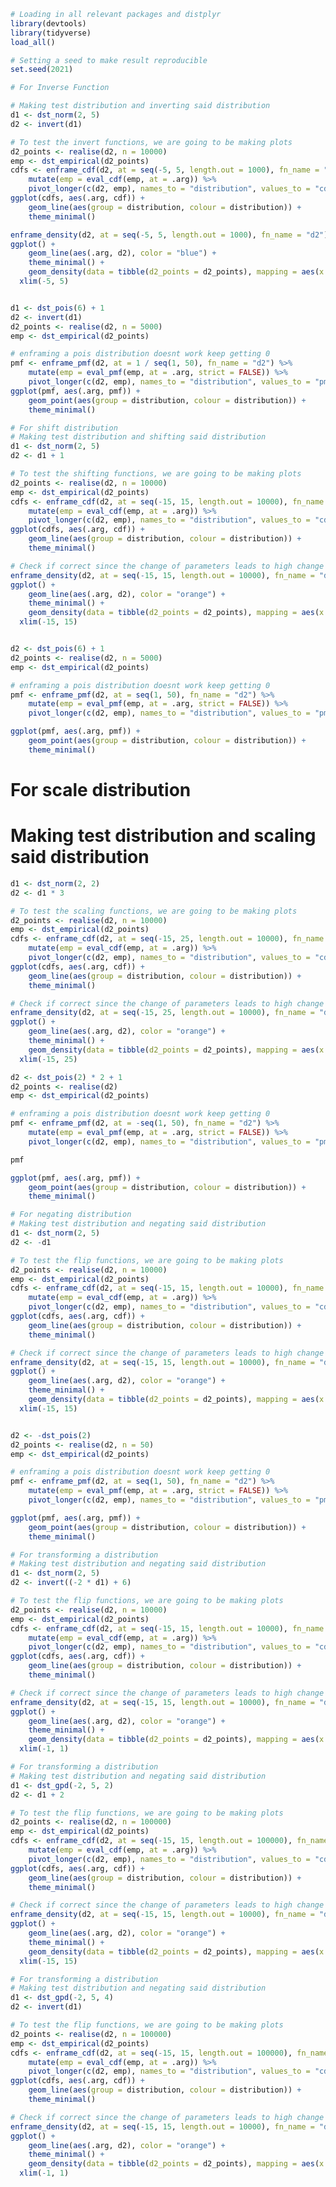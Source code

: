 ```r
# Loading in all relevant packages and distplyr
library(devtools)
library(tidyverse)
load_all()

# Setting a seed to make result reproducible
set.seed(2021)
```

```r
# For Inverse Function

# Making test distribution and inverting said distribution
d1 <- dst_norm(2, 5)
d2 <- invert(d1)

# To test the invert functions, we are going to be making plots
d2_points <- realise(d2, n = 10000)
emp <- dst_empirical(d2_points)
cdfs <- enframe_cdf(d2, at = seq(-5, 5, length.out = 1000), fn_name = "d2") %>%
    mutate(emp = eval_cdf(emp, at = .arg)) %>%
    pivot_longer(c(d2, emp), names_to = "distribution", values_to = "cdf")
ggplot(cdfs, aes(.arg, cdf)) +
    geom_line(aes(group = distribution, colour = distribution)) +
    theme_minimal()

enframe_density(d2, at = seq(-5, 5, length.out = 1000), fn_name = "d2") %>%
ggplot() +
    geom_line(aes(.arg, d2), color = "blue") +
    theme_minimal() +
    geom_density(data = tibble(d2_points = d2_points), mapping = aes(x = d2_points), color = "orange") +
  xlim(-5, 5)


d1 <- dst_pois(6) + 1
d2 <- invert(d1)
d2_points <- realise(d2, n = 5000)
emp <- dst_empirical(d2_points)

# enframing a pois distribution doesnt work keep getting 0
pmf <- enframe_pmf(d2, at = 1 / seq(1, 50), fn_name = "d2") %>%
    mutate(emp = eval_pmf(emp, at = .arg, strict = FALSE)) %>%
    pivot_longer(c(d2, emp), names_to = "distribution", values_to = "pmf")
ggplot(pmf, aes(.arg, pmf)) +
    geom_point(aes(group = distribution, colour = distribution)) +
    theme_minimal()

```

```r
# For shift distribution
# Making test distribution and shifting said distribution
d1 <- dst_norm(2, 5)
d2 <- d1 + 1

# To test the shifting functions, we are going to be making plots
d2_points <- realise(d2, n = 10000)
emp <- dst_empirical(d2_points)
cdfs <- enframe_cdf(d2, at = seq(-15, 15, length.out = 10000), fn_name = "d2") %>%
    mutate(emp = eval_cdf(emp, at = .arg)) %>%
    pivot_longer(c(d2, emp), names_to = "distribution", values_to = "cdf")
ggplot(cdfs, aes(.arg, cdf)) +
    geom_line(aes(group = distribution, colour = distribution)) +
    theme_minimal()

# Check if correct since the change of parameters leads to high change in shape
enframe_density(d2, at = seq(-15, 15, length.out = 10000), fn_name = "d2") %>%
ggplot() +
    geom_line(aes(.arg, d2), color = "orange") +
    theme_minimal() +
    geom_density(data = tibble(d2_points = d2_points), mapping = aes(x = d2_points), color = "blue") +
  xlim(-15, 15)


d2 <- dst_pois(6) + 1
d2_points <- realise(d2, n = 5000)
emp <- dst_empirical(d2_points)

# enframing a pois distribution doesnt work keep getting 0
pmf <- enframe_pmf(d2, at = seq(1, 50), fn_name = "d2") %>%
    mutate(emp = eval_pmf(emp, at = .arg, strict = FALSE)) %>%
    pivot_longer(c(d2, emp), names_to = "distribution", values_to = "pmf")

ggplot(pmf, aes(.arg, pmf)) +
    geom_point(aes(group = distribution, colour = distribution)) +
    theme_minimal()
```

# For scale distribution

# Making test distribution and scaling said distribution

```r
d1 <- dst_norm(2, 2)
d2 <- d1 * 3

# To test the scaling functions, we are going to be making plots
d2_points <- realise(d2, n = 10000)
emp <- dst_empirical(d2_points)
cdfs <- enframe_cdf(d2, at = seq(-15, 25, length.out = 10000), fn_name = "d2") %>%
    mutate(emp = eval_cdf(emp, at = .arg)) %>%
    pivot_longer(c(d2, emp), names_to = "distribution", values_to = "cdf")
ggplot(cdfs, aes(.arg, cdf)) +
    geom_line(aes(group = distribution, colour = distribution)) +
    theme_minimal()

# Check if correct since the change of parameters leads to high change in shape
enframe_density(d2, at = seq(-15, 25, length.out = 10000), fn_name = "d2") %>%
ggplot() +
    geom_line(aes(.arg, d2), color = "orange") +
    theme_minimal() +
    geom_density(data = tibble(d2_points = d2_points), mapping = aes(x = d2_points), color = "blue") +
  xlim(-15, 25)

d2 <- dst_pois(2) * 2 + 1
d2_points <- realise(d2)
emp <- dst_empirical(d2_points)

# enframing a pois distribution doesnt work keep getting 0
pmf <- enframe_pmf(d2, at = -seq(1, 50), fn_name = "d2") %>%
    mutate(emp = eval_pmf(emp, at = .arg, strict = FALSE)) %>%
    pivot_longer(c(d2, emp), names_to = "distribution", values_to = "pmf")

pmf

ggplot(pmf, aes(.arg, pmf)) +
    geom_point(aes(group = distribution, colour = distribution)) +
    theme_minimal()
```

```r
# For negating distribution
# Making test distribution and negating said distribution
d1 <- dst_norm(2, 5)
d2 <- -d1

# To test the flip functions, we are going to be making plots
d2_points <- realise(d2, n = 10000)
emp <- dst_empirical(d2_points)
cdfs <- enframe_cdf(d2, at = seq(-15, 15, length.out = 10000), fn_name = "d2") %>%
    mutate(emp = eval_cdf(emp, at = .arg)) %>%
    pivot_longer(c(d2, emp), names_to = "distribution", values_to = "cdf")
ggplot(cdfs, aes(.arg, cdf)) +
    geom_line(aes(group = distribution, colour = distribution)) +
    theme_minimal()

# Check if correct since the change of parameters leads to high change in shape
enframe_density(d2, at = seq(-15, 15, length.out = 10000), fn_name = "d2") %>%
ggplot() +
    geom_line(aes(.arg, d2), color = "orange") +
    theme_minimal() +
    geom_density(data = tibble(d2_points = d2_points), mapping = aes(x = d2_points), color = "blue") +
  xlim(-15, 15)


d2 <- -dst_pois(2)
d2_points <- realise(d2, n = 50)
emp <- dst_empirical(d2_points)

# enframing a pois distribution doesnt work keep getting 0
pmf <- enframe_pmf(d2, at = seq(1, 50), fn_name = "d2") %>%
    mutate(emp = eval_pmf(emp, at = .arg, strict = FALSE)) %>%
    pivot_longer(c(d2, emp), names_to = "distribution", values_to = "pmf")

ggplot(pmf, aes(.arg, pmf)) +
    geom_point(aes(group = distribution, colour = distribution)) +
    theme_minimal()
```

```r
# For transforming a distribution
# Making test distribution and negating said distribution
d1 <- dst_norm(2, 5)
d2 <- invert((-2 * d1) + 6)

# To test the flip functions, we are going to be making plots
d2_points <- realise(d2, n = 10000)
emp <- dst_empirical(d2_points)
cdfs <- enframe_cdf(d2, at = seq(-15, 15, length.out = 10000), fn_name = "d2") %>%
    mutate(emp = eval_cdf(emp, at = .arg)) %>%
    pivot_longer(c(d2, emp), names_to = "distribution", values_to = "cdf")
ggplot(cdfs, aes(.arg, cdf)) +
    geom_line(aes(group = distribution, colour = distribution)) +
    theme_minimal()

# Check if correct since the change of parameters leads to high change in shape
enframe_density(d2, at = seq(-15, 15, length.out = 10000), fn_name = "d2") %>%
ggplot() +
    geom_line(aes(.arg, d2), color = "orange") +
    theme_minimal() +
    geom_density(data = tibble(d2_points = d2_points), mapping = aes(x = d2_points), color = "blue") +
  xlim(-1, 1)
```

```r
# For transforming a distribution
# Making test distribution and negating said distribution
d1 <- dst_gpd(-2, 5, 2)
d2 <- d1 + 2

# To test the flip functions, we are going to be making plots
d2_points <- realise(d2, n = 100000)
emp <- dst_empirical(d2_points)
cdfs <- enframe_cdf(d2, at = seq(-15, 15, length.out = 100000), fn_name = "d2") %>%
    mutate(emp = eval_cdf(emp, at = .arg)) %>%
    pivot_longer(c(d2, emp), names_to = "distribution", values_to = "cdf")
ggplot(cdfs, aes(.arg, cdf)) +
    geom_line(aes(group = distribution, colour = distribution)) +
    theme_minimal()

# Check if correct since the change of parameters leads to high change in shape
enframe_density(d2, at = seq(-15, 15, length.out = 10000), fn_name = "d2") %>%
ggplot() +
    geom_line(aes(.arg, d2), color = "orange") +
    theme_minimal() +
    geom_density(data = tibble(d2_points = d2_points), mapping = aes(x = d2_points), color = "blue") +
  xlim(-15, 15)
```

```r
# For transforming a distribution
# Making test distribution and negating said distribution
d1 <- dst_gpd(-2, 5, 4)
d2 <- invert(d1)

# To test the flip functions, we are going to be making plots
d2_points <- realise(d2, n = 100000)
emp <- dst_empirical(d2_points)
cdfs <- enframe_cdf(d2, at = seq(-15, 15, length.out = 100000), fn_name = "d2") %>%
    mutate(emp = eval_cdf(emp, at = .arg)) %>%
    pivot_longer(c(d2, emp), names_to = "distribution", values_to = "cdf")
ggplot(cdfs, aes(.arg, cdf)) +
    geom_line(aes(group = distribution, colour = distribution)) +
    theme_minimal()

# Check if correct since the change of parameters leads to high change in shape
enframe_density(d2, at = seq(-15, 15, length.out = 10000), fn_name = "d2") %>%
ggplot() +
    geom_line(aes(.arg, d2), color = "orange") +
    theme_minimal() +
    geom_density(data = tibble(d2_points = d2_points), mapping = aes(x = d2_points), color = "blue") +
  xlim(-1, 1)
```
